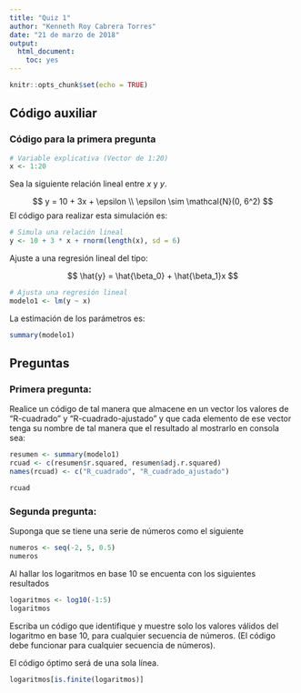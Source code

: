 ```yaml
---
title: "Quiz 1"
author: "Kenneth Roy Cabrera Torres"
date: "21 de marzo de 2018"
output: 
  html_document: 
    toc: yes
---
```


```r
knitr::opts_chunk$set(echo = TRUE)
```


## Código auxiliar



### Código para la primera pregunta

```r
# Variable explicativa (Vector de 1:20)
x <- 1:20
```



Sea la siguiente relación lineal entre $x$ y $y$.

$$
  y = 10 + 3x + \epsilon \\
  \epsilon \sim \mathcal{N}(0, 6^2)
$$
El código para realizar esta simulación es:

```r
# Simula una relación lineal
y <- 10 + 3 * x + rnorm(length(x), sd = 6)
```


Ajuste a una regresión lineal del tipo:

$$
  \hat{y} = \hat{\beta_0} + \hat{\beta_1}x
$$

```r
# Ajusta una regresión lineal
modelo1 <- lm(y ~ x)
```

La estimación de los parámetros es:

```r
summary(modelo1)
```





## Preguntas

### Primera pregunta:

Realice un código de tal manera que almacene en un vector
los valores de "R-cuadrado" y "R-cuadrado-ajustado" y que cada
elemento de ese vector tenga su nombre de tal manera
que el resultado al mostrarlo en consola sea:

```r
resumen <- summary(modelo1)
rcuad <- c(resumen$r.squared, resumen$adj.r.squared)
names(rcuad) <- c("R_cuadrado", "R_cuadrado_ajustado")
```

```r
rcuad
```


### Segunda pregunta:

Suponga que se tiene una serie de números como el siguiente

```r
numeros <- seq(-2, 5, 0.5)
numeros
```

Al hallar los logaritmos en base 10 se encuenta con los siguientes resultados

```r
logaritmos <- log10(-1:5)
logaritmos
```

Escriba un código que identifique y muestre solo los valores válidos del 
logaritmo en base 10, para cualquier secuencia de números. (El código 
debe funcionar para cualquier secuencia de números).

El código óptimo será de una sola línea.

```r
logaritmos[is.finite(logaritmos)]
```



